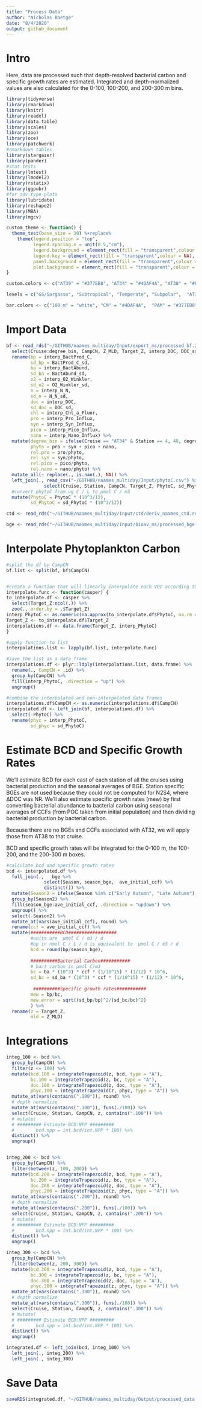 ```yaml
---
title: "Process Data"
author: "Nicholas Baetge"
date: "8/4/2020"
output: github_document
---
```


# Intro

Here, data are processed such that depth-resolved bacterial carbon and specific growth rates are estimated. Integrated and depth-normalized values are also calculated for the 0-100, 100-200, and 200-300 m bins.



```r
library(tidyverse) 
library(rmarkdown)
library(knitr)
library(readxl)
library(data.table) 
library(scales)
library(zoo)
library(oce)
library(patchwork)
#rmarkdown tables
library(stargazer)
library(pander)
#stat tests
library(lmtest)
library(lmodel2)
library(rstatix)
library(ggpubr)
#for odv type plots
library(lubridate)
library(reshape2)
library(MBA)
library(mgcv)

custom_theme <- function() {
  theme_test(base_size = 30) %+replace%
    theme(legend.position = "top",
          legend.spacing.x = unit(0.5,"cm"),
          legend.background = element_rect(fill = "transparent",colour = NA),
          legend.key = element_rect(fill = "transparent",colour = NA),
          panel.background = element_rect(fill = "transparent",colour = NA),
          plot.background = element_rect(fill = "transparent",colour = NA)) 
}

custom.colors <- c("AT39" = "#377EB8", "AT34" = "#4DAF4A", "AT38" = "#E41A1C", "AT32" = "#FF7F00", "Temperate" = "#A6CEE3", "Subpolar" = "#377EB8", "Subtropical" = "#FB9A99", "GS/Sargasso" = "#E41A1C", "Early Spring" = "#377EB8", "Late Spring" = "#4DAF4A","Early Autumn" = "#E41A1C", "Summer" = "#E41A1C", "Late Autumn" = "#FF7F00", "Gv2_2019" = "#377EB8", "WOA18_MN" = "#4DAF4A", "WOA18_AN" = "#E41A1C")

levels = c("GS/Sargasso", "Subtropical", "Temperate", "Subpolar",  "AT39-6", "AT34", "AT38", "AT32","South", "North", "Early Spring", "Late Spring","Early Autumn",  "Summer", "Late Autumn", "Gv2_2019", "WOA18_MN", "WOA18_AN","Nov", "Nov sd", "Dec", "Dec sd", "Jan", "Jan sd", "Feb", "Feb sd", "Mar", "Mar sd", "Apr", "Apr sd",  "Cruise", "ARGO")

bar.colors <- c("100 m" = "white", "CM" = "#4DAF4A",  "PAM" = "#377EB8")
```

# Import Data

```r
bf <- read_rds("~/GITHUB/naames_multiday/Input/export_ms/processed_bf.2.2020.rds") %>%  
  select(Cruise:degree_bin, CampCN, Z_MLD, Target_Z, interp_DOC, DOC_sd, interp_O2_Winkler, O2_Winkler_sd, interp_N_N, N_N_sd, interp_Chl_a_Fluor,interp_Pro_Influx:interp_Nano_Influx, interp_BactProd_C, BactProd_C_sd, interp_BactAbund, BactAbund_sd) %>% 
  rename(bp = interp_BactProd_C, 
         sd_bp = BactProd_C_sd, 
         ba = interp_BactAbund,
         sd_ba = BactAbund_sd,
         o2 = interp_O2_Winkler,
         sd_o2 = O2_Winkler_sd,
         n = interp_N_N,
         sd_n = N_N_sd,
         doc = interp_DOC,
         sd_doc = DOC_sd, 
         chl = interp_Chl_a_Fluor,
         pro = interp_Pro_Influx,
         syn = interp_Syn_Influx,
         pico = interp_Pico_Influx,
         nano = interp_Nano_Influx) %>% 
  mutate(degree_bin = ifelse(Cruise == "AT34" & Station == 4, 48, degree_bin),
         phyto = pro + syn + pico + nano,
         rel.pro = pro/phyto,
         rel.syn = syn/phyto,
         rel.pico = pico/phyto,
         rel.nano = nano/phyto) %>% 
  mutate_all(~ replace(., is.nan(.), NA)) %>% 
  left_join(., read_csv("~/GITHUB/naames_multiday/Input/phytoC.csv") %>% 
              select(Cruise, Station, CampCN, Target_Z, PhytoC, sd_PhytoC)) %>% 
  #convert phytoC from ug C / L to µmol C / m3
  mutate(PhytoC = PhytoC * (10^3/12),
         sd_PhytoC = sd_PhytoC * (10^3/12))

ctd <- read_rds("~/GITHUB/naames_multiday/Input/ctd/deriv_naames_ctd.rds")

bge <- read_rds("~/GITHUB/naames_multiday/Input/bioav_ms/processed_bge.rds")

```

# Interpolate Phytoplankton Carbon

```r

#split the df by CampCN  
bf.list <- split(bf, bf$CampCN)


#create a function that will linearly interpolate each VOI according to the depth intervals of the casts 
interpolate.func <- function(casper) {
to_interpolate.df <- casper %>% 
  select(Target_Z:ncol(.)) %>% 
  zoo(., order.by = .$Target_Z) 
interp_PhytoC <- as.numeric(na.approx(to_interpolate.df$PhytoC, na.rm = F))
Target_Z <- to_interpolate.df$Target_Z
interpolations.df <- data.frame(Target_Z, interp_PhytoC)
}

#apply function to list 
interpolations.list <- lapply(bf.list, interpolate.func)

#save the list as a data frame 
interpolations.df <- plyr::ldply(interpolations.list, data.frame) %>% 
  rename(., CampCN = .id) %>% 
  group_by(CampCN) %>% 
  fill(interp_PhytoC, .direction = "up") %>% 
  ungroup()

#combine the interpolated and non-interpolated data frames
interpolations.df$CampCN <- as.numeric(interpolations.df$CampCN)
interpolated.df <- left_join(bf, interpolations.df) %>% 
  select(-PhytoC) %>% 
  rename(phyc = interp_PhytoC,
         sd_phyc = sd_PhytoC)

```

# Estimate BCD and Specific Growth Rates

We'll estimate BCD for each cast of each station of all the cruises using bacterial production and the seasonal averages of BGE. Station specific BGEs are not used because they could not be computed for N2S4, where ∆DOC was NR. We'll also estimate specific growth rates (mew) by first converting bacterial abundance to bacterial carbon using seasonal  averages of CCFs (from POC taken from initial population) and then dividing bacterial production by bacterial carbon. 

Because there are no BGEs and CCFs associated with AT32, we will apply those from AT38 to that cruise.

BCD and specific growth rates will be integrated for the 0-100 m, the 100-200, and the 200-300 m boxes.

```r
#calculate bcd and specific growth rates
bcd <- interpolated.df %>% 
  full_join(.,   bge %>%
              select(Season, season_bge,  ave_initial_ccf) %>%
              distinct()) %>% 
  mutate(Season2 = ifelse(Season %in% c("Early Autumn", "Late Autumn"), "Autumn", "Spring")) %>% 
  group_by(Season2) %>%
  fill(season_bge:ave_initial_ccf, .direction = "updown") %>% 
  ungroup() %>% 
  select(-Season2) %>% 
  mutate_at(vars(ave_initial_ccf), round) %>% 
  rename(ccf = ave_initial_ccf) %>% 
  mutate(###########BCD##################
         #units are  µmol C / m3 / d 
         #bp in nmol C / L / d is equivalent to  µmol C / m3 / d 
         bcd = round(bp/season_bge),
         
         ##########Bacterial Carbon###########
         # bact carbon in µmol C/m3
         bc = ba * (10^3) * ccf * (1/10^15) * (1/12) * 10^6,
         sd_bc = sd_ba * (10^3) * ccf * (1/10^15) * (1/12) * 10^6,
        
          ##########Specific growth rates###########
         mew = bp/bc,
         mew.error = sqrt((sd_bp/bp)^2/(sd_bc/bc)^2)
         ) %>% 
  rename(z = Target_Z,
         mld = Z_MLD)

```

# Integrations 

```r

integ_100 <- bcd %>% 
  group_by(CampCN) %>% 
  filter(z <= 100) %>% 
  mutate(bcd.100 = integrateTrapezoid(z, bcd, type = "A"),
         bc.100 = integrateTrapezoid(z, bc, type = "A"),
         doc.100 = integrateTrapezoid(z, doc, type = "A"),
         phyc.100 = integrateTrapezoid(z, phyc, type = "A")) %>% 
  mutate_at(vars(contains(".100")), round) %>% 
  # depth normalize 
  mutate_at(vars(contains(".100")), funs(./100)) %>% 
  select(Cruise, Station, CampCN, z, contains(".100")) %>% 
  # mutate(
  # ######### Estimate BCD:NPP #########
  #        bcd.npp = int.bcd/int.NPP * 100) %>%
  distinct() %>% 
  ungroup()


integ_200 <- bcd %>% 
  group_by(CampCN) %>% 
  filter(between(z, 100, 200)) %>% 
  mutate(bcd.200 = integrateTrapezoid(z, bcd, type = "A"),
         bc.200 = integrateTrapezoid(z, bc, type = "A"),
         doc.200 = integrateTrapezoid(z, doc, type = "A"),
         phyc.200 = integrateTrapezoid(z, phyc, type = "A")) %>% 
  mutate_at(vars(contains(".200")), round) %>% 
  # depth normalize 
  mutate_at(vars(contains(".200")), funs(./100)) %>% 
  select(Cruise, Station, CampCN, z, contains(".200")) %>% 
  # mutate(
  # ######### Estimate BCD:NPP #########
  #        bcd.npp = int.bcd/int.NPP * 100) %>% 
  distinct() %>% 
  ungroup()

integ_300 <- bcd %>% 
  group_by(CampCN) %>% 
  filter(between(z, 200, 300)) %>% 
  mutate(bcd.300 = integrateTrapezoid(z, bcd, type = "A"),
         bc.300 = integrateTrapezoid(z, bc, type = "A"),
         doc.300 = integrateTrapezoid(z, doc, type = "A"),
         phyc.300 = integrateTrapezoid(z, phyc, type = "A")) %>% 
  mutate_at(vars(contains(".300")), round) %>% 
  # depth normalize 
  mutate_at(vars(contains(".300")), funs(./100)) %>% 
  select(Cruise, Station, CampCN, z, contains(".300")) %>% 
  # mutate(
  # ######### Estimate BCD:NPP #########
  #        bcd.npp = int.bcd/int.NPP * 100) %>% 
  distinct() %>% 
  ungroup()

integrated.df <- left_join(bcd, integ_100) %>% 
  left_join(., integ_200) %>% 
  left_join(., integ_300)
```

# Save Data

```r
saveRDS(integrated.df, "~/GITHUB/naames_multiday/Output/processed_data.df")
```




